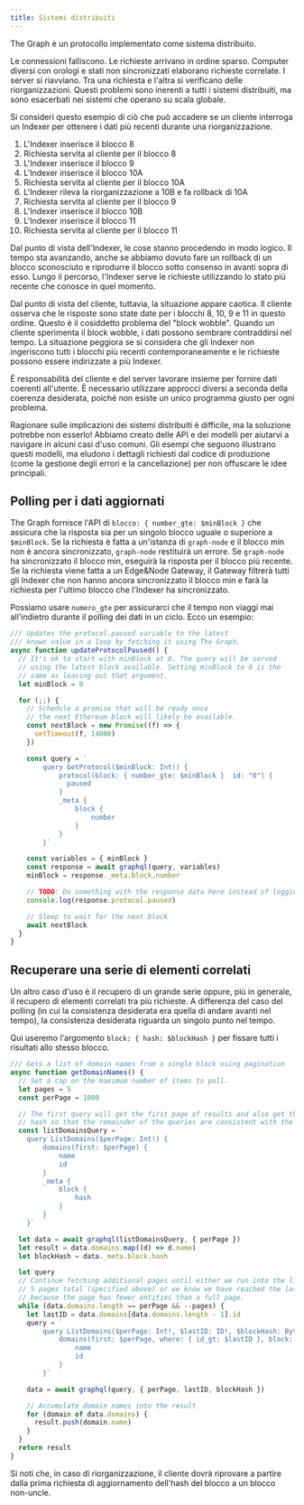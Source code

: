 ```yaml
---
title: Sistemi distribuiti
---
```


The Graph è un protocollo implementato come sistema distribuito.

Le connessioni falliscono. Le richieste arrivano in ordine sparso. Computer diversi con orologi e stati non sincronizzati elaborano richieste correlate. I server si riavviano. Tra una richiesta e l'altra si verificano delle riorganizzazioni. Questi problemi sono inerenti a tutti i sistemi distribuiti, ma sono esacerbati nei sistemi che operano su scala globale.

Si consideri questo esempio di ciò che può accadere se un cliente interroga un Indexer per ottenere i dati più recenti durante una riorganizzazione.

1. L'Indexer inserisce il blocco 8
2. Richiesta servita al cliente per il blocco 8
3. L'Indexer inserisce il blocco 9
4. L'Indexer inserisce il blocco 10A
5. Richiesta servita al cliente per il blocco 10A
6. L'Indexer rileva la riorganizzazione a 10B e fa rollback di 10A
7. Richiesta servita al cliente per il blocco 9
8. L'Indexer inserisce il blocco 10B
9. L'Indexer inserisce il blocco 11
10. Richiesta servita al cliente per il blocco 11

Dal punto di vista dell'Indexer, le cose stanno procedendo in modo logico. Il tempo sta avanzando, anche se abbiamo dovuto fare un rollback di un blocco sconosciuto e riprodurre il blocco sotto consenso in avanti sopra di esso. Lungo il percorso, l'Indexer serve le richieste utilizzando lo stato più recente che conosce in quel momento.

Dal punto di vista del cliente, tuttavia, la situazione appare caotica. Il cliente osserva che le risposte sono state date per i blocchi 8, 10, 9 e 11 in questo ordine. Questo è il cosiddetto problema del "block wobble". Quando un cliente sperimenta il block wobble, i dati possono sembrare contraddirsi nel tempo. La situazione peggiora se si considera che gli Indexer non ingeriscono tutti i blocchi più recenti contemporaneamente e le richieste possono essere indirizzate a più Indexer.

È responsabilità del cliente e del server lavorare insieme per fornire dati coerenti all'utente. È necessario utilizzare approcci diversi a seconda della coerenza desiderata, poiché non esiste un unico programma giusto per ogni problema.

Ragionare sulle implicazioni dei sistemi distribuiti è difficile, ma la soluzione potrebbe non esserlo! Abbiamo creato delle API e dei modelli per aiutarvi a navigare in alcuni casi d'uso comuni. Gli esempi che seguono illustrano questi modelli, ma eludono i dettagli richiesti dal codice di produzione (come la gestione degli errori e la cancellazione) per non offuscare le idee principali.

## Polling per i dati aggiornati

The Graph fornisce l'API di `blocco: { number_gte: $minBlock }` che assicura che la risposta sia per un singolo blocco uguale o superiore a `$minBlock`. Se la richiesta è fatta a un'istanza di `graph-node` e il blocco min non è ancora sincronizzato, `graph-node` restituirà un errore. Se `graph-node` ha sincronizzato il blocco min, eseguirà la risposta per il blocco più recente. Se la richiesta viene fatta a un Edge&Node Gateway, il Gateway filtrerà tutti gli Indexer che non hanno ancora sincronizzato il blocco min e farà la richiesta per l'ultimo blocco che l'Indexer ha sincronizzato.

Possiamo usare `numero_gte` per assicurarci che il tempo non viaggi mai all'indietro durante il polling dei dati in un ciclo. Ecco un esempio:

```javascript
/// Updates the protocol.paused variable to the latest
/// known value in a loop by fetching it using The Graph.
async function updateProtocolPaused() {
  // It's ok to start with minBlock at 0. The query will be served
  // using the latest block available. Setting minBlock to 0 is the
  // same as leaving out that argument.
  let minBlock = 0

  for (;;) {
    // Schedule a promise that will be ready once
    // the next Ethereum block will likely be available.
    const nextBlock = new Promise((f) => {
      setTimeout(f, 14000)
    })

    const query = `
        query GetProtocol($minBlock: Int!) {
            protocol(block: { number_gte: $minBlock }  id: "0") {
              paused
            }
            _meta {
                block {
                    number
                }
            }
        }`

    const variables = { minBlock }
    const response = await graphql(query, variables)
    minBlock = response._meta.block.number

    // TODO: Do something with the response data here instead of logging it.
    console.log(response.protocol.paused)

    // Sleep to wait for the next block
    await nextBlock
  }
}
```

## Recuperare una serie di elementi correlati

Un altro caso d'uso è il recupero di un grande serie oppure, più in generale, il recupero di elementi correlati tra più richieste. A differenza del caso del polling (in cui la consistenza desiderata era quella di andare avanti nel tempo), la consistenza desiderata riguarda un singolo punto nel tempo.

Qui useremo l'argomento `block: { hash: $blockHash }` per fissare tutti i risultati allo stesso blocco.

```javascript
/// Gets a list of domain names from a single block using pagination
async function getDomainNames() {
  // Set a cap on the maximum number of items to pull.
  let pages = 5
  const perPage = 1000

  // The first query will get the first page of results and also get the block
  // hash so that the remainder of the queries are consistent with the first.
  const listDomainsQuery = `
    query ListDomains($perPage: Int!) {
        domains(first: $perPage) {
            name
            id
        }
        _meta {
            block {
                hash
            }
        }
    }`

  let data = await graphql(listDomainsQuery, { perPage })
  let result = data.domains.map((d) => d.name)
  let blockHash = data._meta.block.hash

  let query
  // Continue fetching additional pages until either we run into the limit of
  // 5 pages total (specified above) or we know we have reached the last page
  // because the page has fewer entities than a full page.
  while (data.domains.length == perPage && --pages) {
    let lastID = data.domains[data.domains.length - 1].id
    query = `
        query ListDomains($perPage: Int!, $lastID: ID!, $blockHash: Bytes!) {
            domains(first: $perPage, where: { id_gt: $lastID }, block: { hash: $blockHash }) {
                name
                id
            }
        }`

    data = await graphql(query, { perPage, lastID, blockHash })

    // Accumulate domain names into the result
    for (domain of data.domains) {
      result.push(domain.name)
    }
  }
  return result
}
```

Si noti che, in caso di riorganizzazione, il cliente dovrà riprovare a partire dalla prima richiesta di aggiornamento dell'hash del blocco a un blocco non-uncle.
